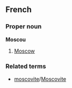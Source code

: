 ==French==
===Proper noun===
'''Moscou'''

# [[Moscow]]

===Related terms===
*[[moscovite]]/[[Moscovite]]